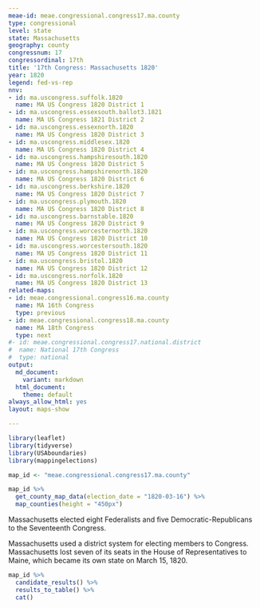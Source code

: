 ```yaml
---
meae-id: meae.congressional.congress17.ma.county
type: congressional
level: state
state: Massachusetts
geography: county
congressnum: 17
congressordinal: 17th
title: '17th Congress: Massachusetts 1820'
year: 1820
legend: fed-vs-rep
nnv:
- id: ma.uscongress.suffolk.1820
  name: MA US Congress 1820 District 1
- id: ma.uscongress.essexsouth.ballot3.1821
  name: MA US Congress 1821 District 2
- id: ma.uscongress.essexnorth.1820
  name: MA US Congress 1820 District 3
- id: ma.uscongress.middlesex.1820
  name: MA US Congress 1820 District 4
- id: ma.uscongress.hampshiresouth.1820
  name: MA US Congress 1820 District 5
- id: ma.uscongress.hampshirenorth.1820
  name: MA US Congress 1820 District 6
- id: ma.uscongress.berkshire.1820
  name: MA US Congress 1820 District 7
- id: ma.uscongress.plymouth.1820
  name: MA US Congress 1820 District 8
- id: ma.uscongress.barnstable.1820
  name: MA US Congress 1820 District 9
- id: ma.uscongress.worcesternorth.1820
  name: MA US Congress 1820 District 10
- id: ma.uscongress.worcestersouth.1820
  name: MA US Congress 1820 District 11
- id: ma.uscongress.bristol.1820
  name: MA US Congress 1820 District 12
- id: ma.uscongress.norfolk.1820
  name: MA US Congress 1820 District 13
related-maps:
- id: meae.congressional.congress16.ma.county
  name: MA 16th Congress
  type: previous
- id: meae.congressional.congress18.ma.county
  name: MA 18th Congress
  type: next
#- id: meae.congressional.congress17.national.district
#  name: National 17th Congress
#  type: national
output:
  md_document:
    variant: markdown
  html_document:
    theme: default
always_allow_html: yes
layout: maps-show

---
```


```r
library(leaflet)
library(tidyverse)
library(USAboundaries)
library(mappingelections)

map_id <- "meae.congressional.congress17.ma.county"
```

<div class="map">

```r
map_id %>%
  get_county_map_data(election_date = "1820-03-16") %>%
  map_counties(height = "450px")
```

</div>

Massachusetts elected eight Federalists and five Democratic-Republicans to the Seventeenth Congress.

Massachusetts used a district system for electing members to Congress. Massachusetts lost seven of its seats in the House of Representatives to Maine, which became its own state on March 15, 1820.

<div class="results-table">

```r
map_id %>%
  candidate_results() %>%
  results_to_table() %>%
  cat()
```

</div>
